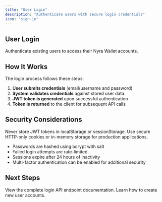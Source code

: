 ```yaml
---
title: "User Login"
description: "Authenticate users with secure login credentials"
icon: "sign-in"
---
```


## User Login

Authenticate existing users to access their Nyra Wallet accounts.

## How It Works

The login process follows these steps:

1. **User submits credentials** (email/username and password)
2. **System validates credentials** against stored user data
3. **JWT token is generated** upon successful authentication
4. **Token is returned** to the client for subsequent API calls

## Security Considerations

<Warning>
  Never store JWT tokens in localStorage or sessionStorage. Use secure HTTP-only cookies or in-memory storage for production applications.
</Warning>

- Passwords are hashed using bcrypt with salt
- Failed login attempts are rate-limited
- Sessions expire after 24 hours of inactivity
- Multi-factor authentication can be enabled for additional security

## Next Steps

<Card title="API Reference" icon="terminal" href="/api-reference/auth/login">
  View the complete login API endpoint documentation.
</Card>

<Card title="User Registration" icon="user-plus" href="/auth/register">
  Learn how to create new user accounts.
</Card>
